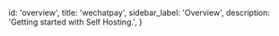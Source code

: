 
  id: 'overview',
  title: 'wechatpay',
  sidebar_label: 'Overview',
  description: 'Getting started with Self Hosting.',
}




